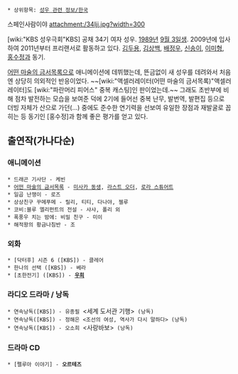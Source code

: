 * 상위항목: [[성우 관련 정보/한국]]
스페인사람이야
attachment:/34lji.jpg?width=300

[wiki:"KBS 성우극회"KBS] 공채 34기 여자 성우. [[1989년]] [[9월 3일]]생. 2009년에 입사하여 2011년부터 프리랜서로 활동하고 있다. [[김두용]], [[김상백]], [[배정우]], [[신송이]], [[이미형]], [[홍수정]]과 동기.

[[어떤 마술의 금서목록]]으로 애니메이션에 데뷔했는데, 뜬금없이 새 성우를 데려와서 처음엔 상당히 의외적인 반응이었다. ~~[wiki:"액셀러레이터(어떤 마술의 금서목록)"액셀러레이터]도 [wiki:"파란머리 피어스" 중복 캐스팅]인 판이었는데.~~ 
그래도 초반부에 비해 점차 발전하는 모습을 보여준 덕에 2기에 들어선 중복 난무, 발번역, 발편집 등으로 더빙 자체가 산으로 가던(...) 중에도 준수한 연기력을 선보여 유일한 장점과 재발굴로 꼽히는 등 동기인 [홍수정]과 함께 좋은 평가를 얻고 있다.
== 출연작(가나다순) ==
=== 애니메이션 ===
 * 드래곤 기사단 - 케빈
 * [[어떤 마술의 금서목록]] - [[미사카 동생]], [[라스트 오더(어떤 마술의 금서목록)|라스트 오더]], [[로라 스튜어트]]
 * 일곱 난쟁이 - 로즈
 * 상상친구 꾸메푸메 - 릴리, 티티, 다나야, 젤루
 * 코비:블루 엘리펀트의 전설 - 샤샤, 폴리 외
 * 폭풍우 치는 밤에: 비밀 친구 - 미이
 * 해적왕의 황금나침반 - 조
=== 외화 ===
 * [닥터후] 시즌 6 ([KBS]) - 클레어
 * 한나의 선택 ([KBS]) - 베라
 * [초한전기] ([KBS]) - '''[[우희]]'''
=== 라디오 드라마 / 낭독 ===
 * 연속낭독([KBS]) - 유종필 <세계 도서관 기행> (낭독)
 * 연속낭독([KBS]) - 정해은 <조선의 여성, 역사가 다시 말하다> (낭독)
 * 연속낭독([KBS]) - 오소희 <사랑바보> (낭독)

=== 드라마 CD  ===
 * [펠루아 이야기] - '''오르테즈'''
